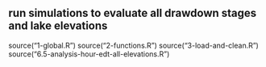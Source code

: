 
## run simulations to evaluate all drawdown stages and lake elevations

source("1-global.R")
source("2-functions.R")
source("3-load-and-clean.R")
source("6.5-analysis-hour-edt-all-elevations.R")




